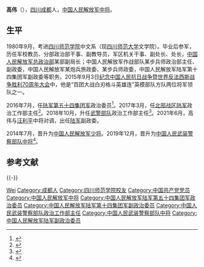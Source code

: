 '''高伟'''（{{bd|1963年|8月||}}），[[四川省|四川]][[成都市|成都]]人，[[中国人民解放军中将|中国人民解放军中将]]。

== 生平 ==
1980年9月，考进[[四川师范大学|四川师范学院]]中文系（现[[四川师范大学|四川师范大学]]文学院）。毕业后参军，历任军校教员、分部政治部干事、副教导员，军区机关干事、副处长、处长，[[中国人民解放军总政治部|中国人民解放军总政治部]]某部副局长；中国人民解放军作战部队某步兵师政治部主任、副政委，中国人民解放军某炮兵旅政委、某步兵师政委，中国人民解放军陆军第十四集团军副政委等职务。2015年9月3日[[纪念中国人民抗日战争暨世界反法西斯战争胜利70周年大会|纪念中国人民抗日战争暨世界反法西斯战争胜利70周年大会]]中，他是“百团大战白刃格斗英雄连”英模部队方队两位将军领队之一。

2016年7月，任[[中国人民解放军陆军第八十三集团军|陆军第五十四集团军]]政治委员<ref>{{cite web|url=http://www.thepaper.cn/newsDetail_forward_1506596|title=第14集团军原副政委高伟少将升任第54集团军政委|publisher=澎湃新闻|accessdate=2016-07-30|archive-date=2020-11-04|archive-url=https://web.archive.org/web/20201104140913/http://www.thepaper.cn/newsDetail_forward_1506596|dead-url=no}}</ref>。2017年3月，任[[中国人民解放军北部战区陆军|北部战区陆军]]政治工作部主任<ref>{{cite web |title=原第54集团军政委高伟任北部战区陆军政治工作部主任 |url=http://news.ifeng.com/a/20171203/53805547_0.shtml?_zbs_baidu_bk |website=凤凰网 |accessdate=2018-10-30 |date=2017-12-03 |archive-date=2018-10-30 |archive-url=https://web.archive.org/web/20181030093932/http://news.ifeng.com/a/20171203/53805547_0.shtml?_zbs_baidu_bk |dead-url=no }}</ref>。2018年10月，升任[[中国人民武装警察部队|武警部队]]政治工作部主任<ref>{{cite web |author1=曹志刚 |title=武警部队在兰州召开脱贫攻坚战任务推进会 推动“三区三州”扶贫工作向纵深推进 王宁朱生岭出席 |url=http://gansu.gscn.com.cn/system/2018/10/18/012036274.shtml |website=中国甘肃网 |accessdate=2018-10-30 |date=2018-10-18 |archive-date=2018-10-18 |archive-url=https://web.archive.org/web/20181018040907/http://gansu.gscn.com.cn/system/2018/10/18/012036274.shtml |dead-url=no }}</ref>。2021年6月，高伟与[[汪利平|汪利平]]中将对调，出任[[中国人民解放军陆军|陆军]]副政委。

2014年7月，晋升为[[中国人民解放军少将|中国人民解放军少将]]。2019年12月，晋升为[[中国人民解放军中将|中国人民武装警察部队中将]]<ref>{{cite web |title=武警部队重磅调整，1人升中将、36人升少将 |url=http://finance.sina.com.cn/wm/2019-12-09/doc-iihnzahi6349974.shtml |website=新浪 |accessdate=2019-12-09 |date=2019-12-09 |archive-date=2019-12-09 |archive-url=https://web.archive.org/web/20191209130413/https://finance.sina.com.cn/wm/2019-12-09/doc-iihnzahi6349974.shtml |dead-url=no }}</ref>。

== 参考文献 ==
{{Reflist}}

{{-}}
{{start box}}
{{s-mil|pap}}
{{s-before|[[颜晓东|颜晓东]]}}
{{s-title|[[中国人民武装警察部队政治工作部|中国人民武装警察部队政治工作部]]主任|2018年10月—2021年6月}}
{{s-after|[[汪利平|汪利平]]}}
{{s-mil|pla-army}}
{{s-before|[[徐忠波|徐忠波]]}}
{{s-title|[[中国人民解放军陆军第五十四集团军|中国人民解放军陆军第五十四集团军]][[政治委员|政治委员]]|2016年7月—2017年3月}}
{{s-after|[[卢少平|卢少平]]|陆军第83集团军政委}}
{{end box}}
{{中华人民共和国现役中将}}

{{Authority control}}

{{DEFAULTSORT:Gao}}
[[Category:高姓|Wei]]
[[Category:成都人|Category:成都人]]
[[Category:四川师范学院校友|Category:四川师范学院校友]]
[[Category:中国共产党党员|Category:中国共产党党员]]
[[Category:中国人民解放军中将|Category:中国人民解放军中将]]
[[Category:中国人民解放军陆军第五十四集团军政治委员|Category:中国人民解放军陆军第五十四集团军政治委员]]
[[Category:中国人民解放军陆军第十四集团军副政治委员|Category:中国人民解放军陆军第十四集团军副政治委员]]
[[Category:中国人民武装警察部队政治工作部主任|Category:中国人民武装警察部队政治工作部主任]]
[[Category:中国人民武装警察部队中将|Category:中国人民武装警察部队中将]]
[[Category:中国人民解放军陆军副政治委员|Category:中国人民解放军陆军副政治委员]]